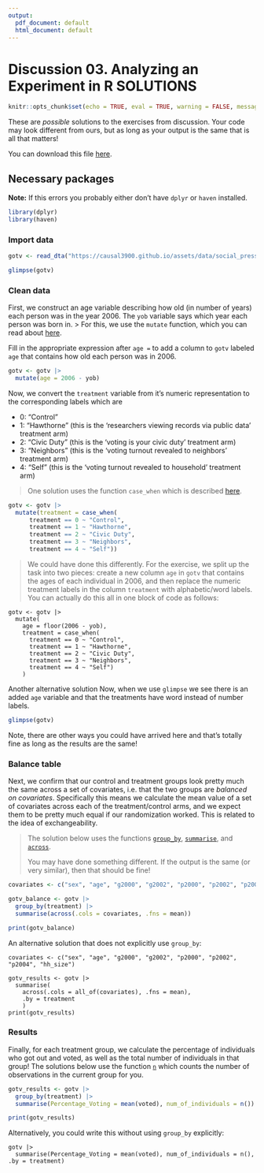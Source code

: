 ```yaml
---
output:
  pdf_document: default
  html_document: default
---
```


# Discussion 03. Analyzing an Experiment in R SOLUTIONS {.unnumbered}

```r
knitr::opts_chunk$set(echo = TRUE, eval = TRUE, warning = FALSE, message = FALSE)
```

These are *possible* solutions to the exercises from discussion. Your code may look different from ours, but as long as your output is the same that is all that matters!

You can download this file [here](assets/discussions/discussion3-solutions.Rmd).

## Necessary packages

**Note:** If this errors you probably either don't have `dplyr` or `haven` installed.

```r
library(dplyr)
library(haven)
```

### Import data

```r
gotv <- read_dta("https://causal3900.github.io/assets/data/social_pressure.dta")
```

```r
glimpse(gotv)
```

### Clean data

First, we construct an age variable describing how old (in number of years) each person was in the year 2006. The `yob` variable says which year each person was born in. \> For this, we use the `mutate` function, which you can read about [here](https://dplyr.tidyverse.org/reference/mutate.html).

Fill in the appropriate expression after `age =` to add a column to `gotv` labeled `age` that contains how old each person was in 2006.

```r
gotv <- gotv |>
  mutate(age = 2006 - yob)
```

Now, we convert the `treatment` variable from it's numeric representation to the corresponding labels which are

-   0: "Control"
-   1: "Hawthorne" (this is the 'researchers viewing records via public data' treatment arm)
-   2: "Civic Duty" (this is the 'voting is your civic duty' treatment arm)
-   3: "Neighbors" (this is the 'voting turnout revealed to neighbors' treatment arm)
-   4: "Self" (this is the 'voting turnout revealed to household' treatment arm)

> One solution uses the function `case_when` which is described [here](https://www.sharpsightlabs.com/blog/case-when-r/).

```r
gotv <- gotv |>
  mutate(treatment = case_when(
      treatment == 0 ~ "Control",
      treatment == 1 ~ "Hawthorne",
      treatment == 2 ~ "Civic Duty",
      treatment == 3 ~ "Neighbors",
      treatment == 4 ~ "Self")) 
```

> We could have done this differently. For the exercise, we split up the task into two pieces: create a new column `age` in `gotv` that contains the ages of each individual in 2006, and then replace the numeric treatment labels in the column `treatment` with alphabetic/word labels. You can actually do this all in one block of code as follows: 

```
gotv <- gotv |>
  mutate(
    age = floor(2006 - yob),
    treatment = case_when(
      treatment == 0 ~ "Control",
      treatment == 1 ~ "Hawthorne",
      treatment == 2 ~ "Civic Duty",
      treatment == 3 ~ "Neighbors",
      treatment == 4 ~ "Self")
    ) 
```

Another alternative solution
Now, when we use `glimpse` we see there is an added `age` variable and that the treatments have word instead of number labels.

```r
glimpse(gotv)
```

Note, there are other ways you could have arrived here and that's totally fine as long as the results are the same!


### Balance table

Next, we confirm that our control and treatment groups look pretty much the same across a set of covariates, i.e. that the two groups are *balanced on covariates*. Specifically this means we calculate the mean value of a set of covariates across each of the treatment/control arms, and we expect them to be pretty much equal if our randomization worked. This is related to the idea of exchangeability.

> The solution below uses the functions [`group_by`](https://dplyr.tidyverse.org/reference/group_by.html), [`summarise`](https://dplyr.tidyverse.org/reference/summarise.html), and [`across`](https://dplyr.tidyverse.org/reference/across.html).
> 
> You may have done something different. If the output is the same (or very similar), then that should be fine!

```r
covariates <- c("sex", "age", "g2000", "g2002", "p2000", "p2002", "p2004", "hh_size")

gotv_balance <- gotv |>
  group_by(treatment) |>
  summarise(across(.cols = covariates, .fns = mean))

print(gotv_balance)
```

An alternative solution that does not explicitly use `group_by`:
```
covariates <- c("sex", "age", "g2000", "g2002", "p2000", "p2002", "p2004", "hh_size")

gotv_results <- gotv |>
  summarise(
    across(.cols = all_of(covariates), .fns = mean),
    .by = treatment
    )
print(gotv_results)
```
### Results

Finally, for each treatment group, we calculate the percentage of individuals who got out and voted, as well as the total number of individuals in that group! The solutions below use the function [`n`](https://www.rdocumentation.org/packages/dplyr/versions/0.7.8/topics/n) which counts the number of observations in the current group for you.

```r
gotv_results <- gotv |>
  group_by(treatment) |>
  summarise(Percentage_Voting = mean(voted), num_of_individuals = n())

print(gotv_results)
```

Alternatively, you could write this without using `group_by` explicitly: 
```
gotv |>
  summarise(Percentage_Voting = mean(voted), num_of_individuals = n(), .by = treatment)
```
